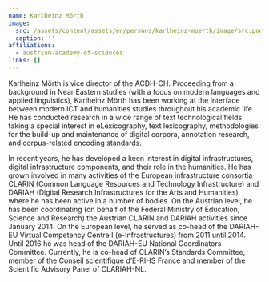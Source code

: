 ```yaml
---
name: Karlheinz Mörth
image:
  src: /assets/content/assets/en/persons/karlheinz-moerth/image/src.png
  caption: ''
affiliations:
  - austrian-academy-of-sciences
links: []
---
```

Karlheinz Mörth is vice director of the ACDH-CH. Proceeding from a background in Near Eastern studies (with a focus on modern languages and applied linguistics), Karlheinz Mörth has been working at the interface between modern ICT and humanities studies throughout his academic life. He has conducted research in a wide range of text technological fields taking a special interest in eLexicography, text lexicography, methodologies for the build-up and maintenance of digital corpora, annotation research, and corpus-related encoding standards.

In recent years, he has developed a keen interest in digital infrastructures, digital infrastructure components, and their role in the humanities. He has grown involved in many activities of the European infrastructure consortia CLARIN (Common Language Resources and Technology Infrastructure) and DARIAH (Digital Research Infrastructures for the Arts and Humanities) where he has been active in a number of bodies. On the Austrian level, he has been coordinating (on behalf of the Federal Ministry of Education, Science and Research) the Austrian CLARIN and DARIAH activities since January 2014. On the European level, he served as co-head of the DARIAH-EU Virtual Competency Centre I (e-Infrastructures) from 2011 until 2014. Until 2016 he was head of the DARIAH-EU National Coordinators Committee. Currently, he is co-head of CLARIN’s Standards Committee, member of the Conseil scientifique d’E-RIHS France and member of the Scientific Advisory Panel of CLARIAH-NL.
